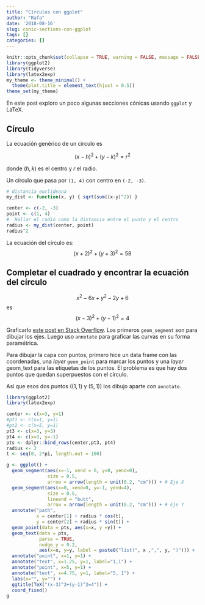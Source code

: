 ```yaml
---
title: "Círculos con ggplot"
author: "Rafa"
date: '2018-08-16'
slug: conic-sections-con-ggplot
tags: []
categories: []
---
```


```r
knitr::opts_chunk$set(collapse = TRUE, warning = FALSE, message = FALSE)
library(ggplot2)
library(tidyverse)
library(latex2exp)
my_theme <- theme_minimal() + 
  theme(plot.title = element_text(hjust = 0.5))
theme_set(my_theme)
```



En este post exploro un poco algunas secciones cónicas usando `ggplot` y LaTeX.

## Círculo

La ecuación genérico de un círculo es 

$$ (x-h)^2+(y-k)^2=r^2 $$

donde $(h, k)$ es el centro y $r$ el radio.

Un círculo que pasa por `(1, 4)` con centro en `(-2, -3)`. 

```r
# distancia euclideana
my_dist <- function(x, y) { sqrt(sum((x-y)^2)) }
```

```r
center <- c(-2, -3)
point <- c(1, 4)
#  Hallar el radio como la distancia entre el punto y el centro
radius <- my_dist(center, point)
radius^2
```
La ecuación del círculo es:
$$(x+2)^2 + (y+3)^2 = 58$$
  
## Completar el cuadrado y encontrar la ecuación del círculo
  
$$x^2-6x+y^2-2y+6$$ es
$$(x-3)^2+(y-1)^2 = 4$$ 
  
Graficarlo [este post en Stack Overflow](https://stackoverflow.com/questions/6862742/draw-a-circle-with-ggplot2). Los primeros `geom_segment` son para dibujar los ejes. Luego uso `annotate` para graficar las curvas en su forma paramétrica.

Para dibujar la capa con puntos, primero hice un data frame con las coordenadas, una *layer* `geom_point` para marcar los puntos y una *layer* geom_text para las etiquetas de los puntos. El problema es que hay dos puntos que quedan superpuestos con el círculo.

Así que esos dos puntos ($(1,1)$ y $(5, 1)$) los dibujo aparte con `annotate`.

```r
library(ggplot2)
library(latex2exp)

center <- c(x=3, y=1)
#pt1 <- c(x=1, y=1)
#pt2 <- c(x=5, y=1)
pt3 <- c(x=3, y=3)
pt4 <- c(x=3, y=-1)
pts <- dplyr::bind_rows(center,pt3, pt4)
radius <- 2
t <- seq(0, 2*pi, length.out = 100)

g <- ggplot() + 
  geom_segment(aes(x=-1, xend = 6, y=0, yend=0),
               size = 0.5,
               arrow = arrow(length = unit(0.2, "cm"))) + # Eje X
  geom_segment(aes(x=0, xend=0, y=-1, yend=4),
               size = 0.5,
               lineend = "butt",
               arrow = arrow(length = unit(0.2, "cm"))) + # Eje Y
  annotate("path", 
           x = center[1] + radius * cos(t),
           y = center[2] + radius * sin(t)) + 
  geom_point(data = pts, aes(x=x, y =y)) + 
  geom_text(data = pts,
            parse = TRUE,
            nudge_y = 0.2,
            aes(x=x, y=y, label = paste0("list(", x ,",", y, ")"))) +
  annotate("point", x=1, y=1) + 
  annotate("text", x=1.25, y=1, label="1,1") + 
  annotate("point", x=5, y=1) + 
  annotate("text", x=4.75, y=1, label="5, 1") + 
  labs(x="", y="") + 
  ggtitle(TeX("(x-3)^2+(y-1)^2=4")) + 
  coord_fixed()
g
```



